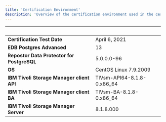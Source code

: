 ```yaml
---
title: 'Certification Environment'
description: 'Overview of the certification environment used in the certification of Data Protector for PostgreSQL'
---
```


|  &nbsp;    | &nbsp; |
| ----------- | ----------- |
| **Certification Test Date**| April 6, 2021       |
| **EDB Postgres Advanced**  |  13     |
| **Repostor Data Protector for PostgreSQL**| 5.0.0.0-96       |
| **OS**  |  CentOS Linux 7.9.2009     |
| **IBM Tivoli Storage Manager client API**|  TIVsm-API64-8.1.8-0.x86_64       |
| **IBM Tivoli Storage Manager client BA**|  TIVsm-BA-8.1.8-0.x86_64      |
| **IBM Tivoli Storage Manager Server**|  8.1.8.000       |

